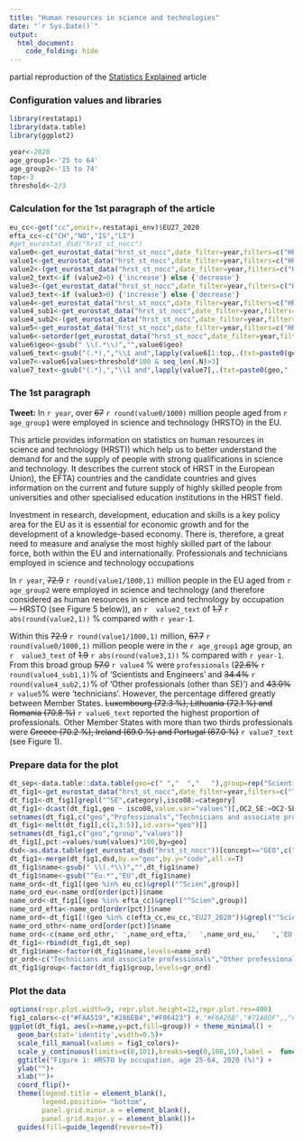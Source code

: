 ```yaml
---
title: "Human resources in science and technologies"
date: "`r Sys.Date()`"
output: 
  html_document:
    code_folding: hide
---
```


partial reproduction of the [Statistics Explained](https://ec.europa.eu/eurostat/statistics-explained/index.php?title=Human_resources_in_science_and_technology&oldid=395960) article 

### Configuration values and libraries

```r
library(restatapi)
library(data.table)
library(ggplot2)

year<-2020
age_group1<-'25 to 64' 
age_group2<-'15 to 74'
top<-3
threshold<-2/3
```

### Calculation for the 1st paragraph of the article


```r
eu_cc<-get("cc",envir=.restatapi_env)$EU27_2020
efta_cc<-c("CH","NO","IS","LI")
#get_eurostat_dsd("hrst_st_nocc")
value0<-get_eurostat_data("hrst_st_nocc",date_filter=year,filters=c("HRSTO$","EU27_2020","THS","TOTAL",gsub(" to ","-",age_group1)),exact_match=F)$values
value1<-get_eurostat_data("hrst_st_nocc",date_filter=year,filters=c("HRSTO$","EU27_2020","THS","TOTAL",gsub(" to ","-",age_group2)),exact_match=F)$values
value2<-(get_eurostat_data("hrst_st_nocc",date_filter=year,filters=c("HRSTO$","EU27_2020","THS","TOTAL",gsub(" to ","-",age_group2)),exact_match=F)$values/get_eurostat_data("hrst_st_nocc",date_filter=(year-1),filters=c("HRSTO$","EU27_2020","THS","TOTAL",gsub(" to ","-",age_group2)),exact_match=F)$values-1)*100
value2_text<-if (value2>0) {'increase'} else {'decrease'}
value3<-(get_eurostat_data("hrst_st_nocc",date_filter=year,filters=c("HRSTO$","EU27_2020","THS","TOTAL",gsub(" to ","-",age_group1)),exact_match=F)$values/get_eurostat_data("hrst_st_nocc",date_filter=(year-1),filters=c("HRSTO$","EU27_2020","THS","TOTAL",gsub(" to ","-",age_group1)),exact_match=F)$values-1)*100
value3_text<-if (value3>0) {'increase'} else {'decrease'}
value4<-get_eurostat_data("hrst_st_nocc",date_filter=year,filters=c("HRSTO$","EU27_2020","^prof","^perc",gsub(" to ","-",age_group1)),exact_match=F,ignore.case=T)$values
value4_sub1<-get_eurostat_data("hrst_st_nocc",date_filter=year,filters=c("EU27_2020","THS","TOTAL","^Scien",gsub(" to ","-",age_group1)),exact_match=F)$values/value0*100
value4_sub2<-(get_eurostat_data("hrst_st_nocc",date_filter=year,filters=c("HRSTO$","EU27_2020","THS","OC2",gsub(" to ","-",age_group1)),exact_match=F)$values-get_eurostat_data("hrst_st_nocc",date_filter=year,filters=c("EU27_2020","THS","TOTAL","^Scien",gsub(" to ","-",age_group1)),exact_match=F)$values)/value0*100
value5<-get_eurostat_data("hrst_st_nocc",date_filter=year,filters=c("HRSTO$","EU27_2020","^tech","^perc",gsub(" to ","-",age_group1)),exact_match=F,ignore.case=T)$values
value6<-setorder(get_eurostat_data("hrst_st_nocc",date_filter=year,filters=list(geo=eu_cc,isco08="oc2",category="hrsto",unit="pc",age=gsub(" to ","-",age_group1)),exact_match=F,name=F,ignore.case=T,label=T,verbose=F,stringsAsFactors=F),-values)[]
value6$geo<-gsub(" \\(.*\\)","",value6$geo)
value6_text<-gsub("(.*),","\\1 and",lapply(value6[1:top,.(txt=paste0(geo," (",format(values,1)," %)"))],paste,collapse=", "),perl=T)
value7<-value6[values>threshold*100 & seq_len(.N)>3]
value7_text<-gsub("(.*),","\\1 and",lapply(value7[,.(txt=paste0(geo," (",format(values,1)," %)"))],paste,collapse=", "),perl=T)

```


### The 1st paragraph

**Tweet:** In `r year`, over ~~67~~ `r round(value0/1000)` million people aged from `r age_group1` were employed in science and technology (HRSTO) in the EU.

This article provides information on statistics on human resources in science and technology (HRST)) which help us to better understand the demand for and the supply of people with strong qualifications in science and technology. It describes the current stock of HRST in the European Union), the EFTA) countries and the candidate countries and gives information on the current and future supply of highly skilled people from universities and other specialised education institutions in the HRST field.

Investment in research, development, education and skills is a key policy area for the EU as it is essential for economic growth and for the development of a knowledge-based economy. There is, therefore, a great need to measure and analyse the most highly skilled part of the labour force, both within the EU and internationally.
Professionals and technicians employed in science and technology occupations

In `r year`, ~~72.9~~ `r round(value1/1000,1)` million people in the EU aged from `r age_group2` were employed in science and technology (and therefore considered as human resources in science and technology by occupation — HRSTO (see Figure 5 below)), an `r  value2_text ` of ~~1.7~~ `r abs(round(value2,1))` % compared with `r year-1`.

Within this ~~72.9~~ `r round(value1/1000,1)` million, ~~67.7~~ `r round(value0/1000,1)` million people were in the `r age_group1` age group, an `r  value3_text` of ~~1.9~~ `r abs(round(value3,1))` % compared with `r year-1`. From this broad group ~~57.0~~ `r value4` % were `professionals` (~~22.6%~~ `r round(value4_sub1,1)`% of ‘Scientists and Engineers’ and ~~34.4%~~ `r round(value4_sub2,1)`% of ‘Other professionals (other than SE)’) and ~~43.0%~~ `r value5`% were ‘technicians’. However, the percentage differed greatly between Member States. ~~Luxembourg (72.3 %), Lithuania (72.1 %) and Romania (70.8 %)~~ `r value6_text` reported the highest proportion of professionals. Other Member States with more than two thirds professionals were ~~Greece (70.2 %), Ireland (69.0 %) and Portugal (67.0 %)~~ `r value7_text` (see Figure 1).


### Prepare data for the plot
```r
dt_sep<-data.table::data.table(geo=c(" ","  ","   "),group=rep("Scientists and Engineers",3),values=rep(NA,3),pct=rep(NA,3),name=c(" ","  ","   "))
dt_fig1<-get_eurostat_data("hrst_st_nocc",date_filter=year,filters=c("THS","HRSTO","^Scient","OC",gsub(" to ","-",age_group1)),exact_match=F,label=F)[geo!="EA19",c("category","isco08","geo","values")]
dt_fig1<-dt_fig1[grepl("^SE",category),isco08:=category]
dt_fig1<-dcast(dt_fig1,geo ~ isco08,value.var="values")[,OC2_SE:=OC2-SE]
setnames(dt_fig1,c("geo","Professionals","Technicians and associate professionals","Scientists and Engineers","Other professionals (other than SE)"))
dt_fig1<-melt(dt_fig1[,c(1,3:5)],id.vars="geo")[]
setnames(dt_fig1,c("geo","group","values"))
dt_fig1[,pct:=values/sum(values)*100,by=geo]
dsd<-as.data.table(get_eurostat_dsd("hrst_st_nocc"))[concept=="GEO",c("code","name")]
dt_fig1<-merge(dt_fig1,dsd,by.x="geo",by.y="code",all.x=T)
dt_fig1$name<-gsub(" \\(.*\\)","",dt_fig1$name)
dt_fig1$name<-gsub("^Eu.*","EU",dt_fig1$name)
name_ord<-dt_fig1[(geo %in% eu_cc)&grepl("^Scien",group)]
name_ord_eu<-name_ord[order(pct)]$name
name_ord<-dt_fig1[(geo %in% efta_cc)&grepl("^Scien",group)]
name_ord_efta<-name_ord[order(pct)]$name
name_ord<-dt_fig1[!(geo %in% c(efta_cc,eu_cc,"EU27_2020"))&grepl("^Scien",group)]
name_ord_othr<-name_ord[order(pct)]$name
name_ord<-c(name_ord_othr,' ',name_ord_efta,'  ',name_ord_eu,'   ','EU')
dt_fig1<-rbind(dt_fig1,dt_sep)
dt_fig1$name<-factor(dt_fig1$name,levels=name_ord)
gr_ord<-c("Technicians and associate professionals","Other professionals (other than SE)","Scientists and Engineers")
dt_fig1$group<-factor(dt_fig1$group,levels=gr_ord)

```

### Plot the data
```r
options(repr.plot.width=9, repr.plot.height=12,repr.plot.res=400)
fig1_colors<-c("#FAA519","#286EB4","#F06423") #,"#F6A26B","#71A8DF",,"#FDDBA3","#FCC975"
ggplot(dt_fig1, aes(x=name,y=pct,fill=group)) + theme_minimal() +
  geom_bar(stat='identity',width=0.5)+
  scale_fill_manual(values = fig1_colors)+
  scale_y_continuous(limits=c(0,101),breaks=seq(0,100,10),label =  function(x) paste0(x, "%"))+
  ggtitle("Figure 1: HRSTO by occupation, age 25-64, 2020 (%)") +
  ylab("")+
  xlab("")+
  coord_flip()+
  theme(legend.title = element_blank(),
        legend.position= "bottom",
        panel.grid.minor.x = element_blank(),
        panel.grid.major.y = element_blank())+             
  guides(fill=guide_legend(reverse=T))
```
